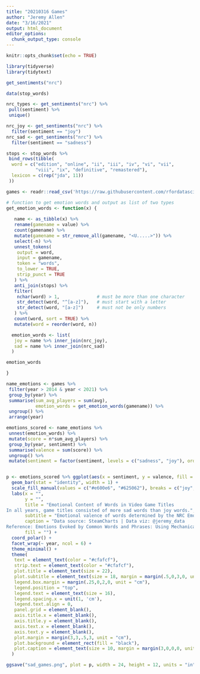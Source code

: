 ```yaml
---
title: "20210316 Games"
author: "Jeremy Allen"
date: "3/16/2021"
output: html_document
editor_options: 
  chunk_output_type: console
---
```


```r
knitr::opts_chunk$set(echo = TRUE)
```

```r

library(tidyverse)
library(tidytext)

get_sentiments("nrc")

data(stop_words)

nrc_types <- get_sentiments("nrc") %>% 
 pull(sentiment) %>% 
 unique()

nrc_joy <- get_sentiments("nrc") %>% 
  filter(sentiment == "joy")
nrc_sad <- get_sentiments("nrc") %>% 
  filter(sentiment == "sadness")

stops <- stop_words %>% 
 bind_rows(tibble(
  word = c("edition", "online", "ii", "iii", "iv", "vi", "vii",
           "viii", "ix", "definitive", "remastered"),
  lexicon = c(rep("jda", 11))
 ))

```

```r

games <- readr::read_csv('https://raw.githubusercontent.com/rfordatascience/tidytuesday/master/data/2021/2021-03-16/games.csv')

```

```r

# function to get emotion words and output as list of two types
get_emotion_words <- function(x) {
 
   name <- as_tibble(x) %>% 
   rename(gamename = value) %>% 
   count(gamename) %>% 
   mutate(gamename = str_remove_all(gamename, "<U.....>")) %>% 
   select(-n) %>%
   unnest_tokens(
    output = word,
    input = gamename,
    token = "words",
    to_lower = TRUE,
    strip_punct = TRUE
   ) %>%
   anti_join(stops) %>% 
   filter(
    nchar(word) > 1,              # must be more than one character
    str_detect(word, "^[a-z]"),   # must start with a letter
    str_detect(word, "[a-z]")     # must not be only numbers
   ) %>% 
   count(word, sort = TRUE) %>%
   mutate(word = reorder(word, n))

  emotion_words <- list(
   joy = name %>% inner_join(nrc_joy),
   sad = name %>% inner_join(nrc_sad)
  )

emotion_words

}

name_emotions <- games %>%
 filter(year > 2014 & year < 2021) %>% 
 group_by(year) %>% 
 summarise(sum_avg_players = sum(avg),
           emotion_words = get_emotion_words(gamename)) %>% 
 ungroup() %>%
 arrange(year)

emotions_scored <- name_emotions %>% 
 unnest(emotion_words) %>% 
 mutate(score = n*sum_avg_players) %>% 
 group_by(year, sentiment) %>% 
 summarise(valence = sum(score)) %>% 
 ungroup() %>% 
 mutate(sentiment = factor(sentiment, levels = c("sadness", "joy"), order = TRUE))



```

```r

p <- emotions_scored %>% ggplot(aes(x = sentiment, y = valence, fill = sentiment)) +
  geom_bar(stat = "identity", width = 1) +
  scale_fill_manual(values = c("#e600e6", "#625062"), breaks = c("joy", "sadness")) +
  labs(x = "",
       y = "",
       title = "Emotional Content of Words in Video Game Titles
In all years, game titles consisted of more sad words than joy words.",
       subtitle = "Emotional valence of words determined by the NRC Emotion Lexicon",
       caption = "Data source: SteamCharts | Data viz: @jeremy_data
Reference: Emotions Evoked by Common Words and Phrases: Using Mechanical Turk to Create an Emotion Lexicon, Saif Mohammad and Peter Turney, In Proceedings of the NAACL-HLT 2010 Workshop on Computational Approaches to Analysis and Generation of Emotion in Text, June 2010, LA, California.",
       fill = "") +
  coord_polar() +
  facet_wrap(~ year, ncol = 6) +
  theme_minimal() +
  theme(
   text = element_text(color = "#cfafcf"),
   strip.text = element_text(color = "#cfafcf"),
   plot.title = element_text(size = 22),
   plot.subtitle = element_text(size = 18, margin = margin(.5,0,3,0, unit = "cm")),
   legend.box.margin = margin(.25,0,2,0, unit = "cm"),
   legend.position = "top",
   legend.text = element_text(size = 16),
   legend.spacing.x = unit(1, 'cm'),
   legend.text.align = 0,
   panel.grid = element_blank(),
   axis.title.x = element_blank(),
   axis.title.y = element_blank(),
   axis.text.x = element_blank(),
   axis.text.y = element_blank(),
   plot.margin = margin(3,3,.5,3, unit = "cm"),
   plot.background = element_rect(fill = "black"),
   plot.caption = element_text(size = 10, margin = margin(3,0,0,0, unit = "cm"))
  ) 

ggsave("sad_games.png", plot = p, width = 24, height = 12, units = "in")

```

